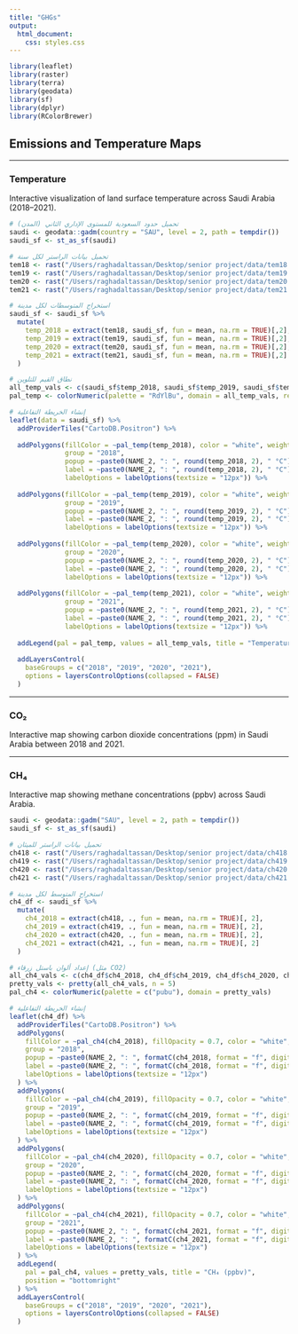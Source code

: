 ```yaml
---
title: "GHGs"
output:
  html_document:
    css: styles.css
---
```


```r
library(leaflet)
library(raster)
library(terra)
library(geodata)
library(sf)
library(dplyr)
library(RColorBrewer)
```

## Emissions and Temperature Maps {.tabset}

---

### Temperature

Interactive visualization of land surface temperature across Saudi Arabia (2018–2021).

```r

# تحميل حدود السعودية للمستوى الإداري الثاني (المدن)
saudi <- geodata::gadm(country = "SAU", level = 2, path = tempdir())
saudi_sf <- st_as_sf(saudi)

# تحميل بيانات الراستر لكل سنة
tem18 <- rast("/Users/raghadaltassan/Desktop/senior project/data/tem18.tif")
tem19 <- rast("/Users/raghadaltassan/Desktop/senior project/data/tem19.tif")
tem20 <- rast("/Users/raghadaltassan/Desktop/senior project/data/tem20.tif")
tem21 <- rast("/Users/raghadaltassan/Desktop/senior project/data/tem21.tif")

# استخراج المتوسطات لكل مدينة
saudi_sf <- saudi_sf %>%
  mutate(
    temp_2018 = extract(tem18, saudi_sf, fun = mean, na.rm = TRUE)[,2],
    temp_2019 = extract(tem19, saudi_sf, fun = mean, na.rm = TRUE)[,2],
    temp_2020 = extract(tem20, saudi_sf, fun = mean, na.rm = TRUE)[,2],
    temp_2021 = extract(tem21, saudi_sf, fun = mean, na.rm = TRUE)[,2]
  )

# نطاق القيم للتلوين
all_temp_vals <- c(saudi_sf$temp_2018, saudi_sf$temp_2019, saudi_sf$temp_2020, saudi_sf$temp_2021)
pal_temp <- colorNumeric(palette = "RdYlBu", domain = all_temp_vals, reverse = TRUE)

# إنشاء الخريطة التفاعلية
leaflet(data = saudi_sf) %>%
  addProviderTiles("CartoDB.Positron") %>%
  
  addPolygons(fillColor = ~pal_temp(temp_2018), color = "white", weight = 1, fillOpacity = 0.7,
              group = "2018",
              popup = ~paste0(NAME_2, ": ", round(temp_2018, 2), " °C"),
              label = ~paste0(NAME_2, ": ", round(temp_2018, 2), " °C"),
              labelOptions = labelOptions(textsize = "12px")) %>%
  
  addPolygons(fillColor = ~pal_temp(temp_2019), color = "white", weight = 1, fillOpacity = 0.7,
              group = "2019",
              popup = ~paste0(NAME_2, ": ", round(temp_2019, 2), " °C"),
              label = ~paste0(NAME_2, ": ", round(temp_2019, 2), " °C"),
              labelOptions = labelOptions(textsize = "12px")) %>%
  
  addPolygons(fillColor = ~pal_temp(temp_2020), color = "white", weight = 1, fillOpacity = 0.7,
              group = "2020",
              popup = ~paste0(NAME_2, ": ", round(temp_2020, 2), " °C"),
              label = ~paste0(NAME_2, ": ", round(temp_2020, 2), " °C"),
              labelOptions = labelOptions(textsize = "12px")) %>%
  
  addPolygons(fillColor = ~pal_temp(temp_2021), color = "white", weight = 1, fillOpacity = 0.7,
              group = "2021",
              popup = ~paste0(NAME_2, ": ", round(temp_2021, 2), " °C"),
              label = ~paste0(NAME_2, ": ", round(temp_2021, 2), " °C"),
              labelOptions = labelOptions(textsize = "12px")) %>%
  
  addLegend(pal = pal_temp, values = all_temp_vals, title = "Temperature (°C)", position = "bottomright") %>%
  
  addLayersControl(
    baseGroups = c("2018", "2019", "2020", "2021"),
    options = layersControlOptions(collapsed = FALSE)
  )
```

---

### CO₂

Interactive map showing carbon dioxide concentrations (ppm) in Saudi Arabia between 2018 and 2021.


---

### CH₄

Interactive map showing methane concentrations (ppbv) across Saudi Arabia.

```r

saudi <- geodata::gadm("SAU", level = 2, path = tempdir())
saudi_sf <- st_as_sf(saudi)

# تحميل بيانات الراستر للميثان
ch418 <- rast("/Users/raghadaltassan/Desktop/senior project/data/ch418.tif")
ch419 <- rast("/Users/raghadaltassan/Desktop/senior project/data/ch419.tif")
ch420 <- rast("/Users/raghadaltassan/Desktop/senior project/data/ch420.tif")
ch421 <- rast("/Users/raghadaltassan/Desktop/senior project/data/ch421.tif")

# استخراج المتوسط لكل مدينة
ch4_df <- saudi_sf %>%
  mutate(
    ch4_2018 = extract(ch418, ., fun = mean, na.rm = TRUE)[, 2],
    ch4_2019 = extract(ch419, ., fun = mean, na.rm = TRUE)[, 2],
    ch4_2020 = extract(ch420, ., fun = mean, na.rm = TRUE)[, 2],
    ch4_2021 = extract(ch421, ., fun = mean, na.rm = TRUE)[, 2]
  )

# إعداد ألوان باستل زرقاء (مثل CO2)
all_ch4_vals <- c(ch4_df$ch4_2018, ch4_df$ch4_2019, ch4_df$ch4_2020, ch4_df$ch4_2021)
pretty_vals <- pretty(all_ch4_vals, n = 5)
pal_ch4 <- colorNumeric(palette = c("pubu"), domain = pretty_vals)

# إنشاء الخريطة التفاعلية
leaflet(ch4_df) %>%
  addProviderTiles("CartoDB.Positron") %>%
  addPolygons(
    fillColor = ~pal_ch4(ch4_2018), fillOpacity = 0.7, color = "white", weight = 1,
    group = "2018",
    popup = ~paste0(NAME_2, ": ", formatC(ch4_2018, format = "f", digits = 7), " ppbv"),
    label = ~paste0(NAME_2, ": ", formatC(ch4_2018, format = "f", digits = 7), " ppbv"),
    labelOptions = labelOptions(textsize = "12px")
  ) %>%
  addPolygons(
    fillColor = ~pal_ch4(ch4_2019), fillOpacity = 0.7, color = "white", weight = 1,
    group = "2019",
    popup = ~paste0(NAME_2, ": ", formatC(ch4_2019, format = "f", digits = 7), " ppbv"),
    label = ~paste0(NAME_2, ": ", formatC(ch4_2019, format = "f", digits = 7), " ppbv"),
    labelOptions = labelOptions(textsize = "12px")
  ) %>%
  addPolygons(
    fillColor = ~pal_ch4(ch4_2020), fillOpacity = 0.7, color = "white", weight = 1,
    group = "2020",
    popup = ~paste0(NAME_2, ": ", formatC(ch4_2020, format = "f", digits = 7), " ppbv"),
    label = ~paste0(NAME_2, ": ", formatC(ch4_2020, format = "f", digits = 7), " ppbv"),
    labelOptions = labelOptions(textsize = "12px")
  ) %>%
  addPolygons(
    fillColor = ~pal_ch4(ch4_2021), fillOpacity = 0.7, color = "white", weight = 1,
    group = "2021",
    popup = ~paste0(NAME_2, ": ", formatC(ch4_2021, format = "f", digits = 7), " ppbv"),
    label = ~paste0(NAME_2, ": ", formatC(ch4_2021, format = "f", digits = 7), " ppbv"),
    labelOptions = labelOptions(textsize = "12px")
  ) %>%
  addLegend(
    pal = pal_ch4, values = pretty_vals, title = "CH₄ (ppbv)",
    position = "bottomright"
  ) %>%
  addLayersControl(
    baseGroups = c("2018", "2019", "2020", "2021"),
    options = layersControlOptions(collapsed = FALSE)
  )
```